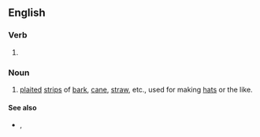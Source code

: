 ==English==

===Verb===
{{head|en|verb form}}

# {{present participle of|en|plat|nocat=1}}

===Noun===
{{en-noun}}

# {{lb|en|archaic}} [[plait]]ed [[strip]]s of [[bark]], [[cane]], [[straw]], etc., used for making [[hat]]s or the like.

====See also====
* {{l|en|plaiting}}, {{l|en|plaitings}}

{{Webster 1913}}